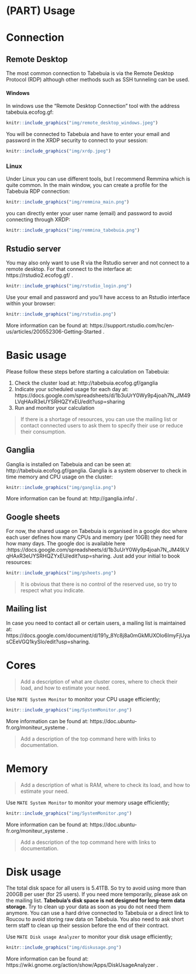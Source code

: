 # (PART) Usage {-}

# Connection

## Remote Desktop 

The most common connection to Tabebuia is via the Remote Desktop Protocol (RDP) although other methods such as SSH tunneling can be used.

#### Windows

In windows use the "Remote Desktop Connection" tool with the address tabebuia.ecofog.gf:

```r
knitr::include_graphics("img/remote_desktop_windows.jpeg")
```

You will be connected to Tabebuia and have to enter your email and password in the XRDP security to connect to your session:

```r
knitr::include_graphics("img/xrdp.jpeg")
```

### Linux

Under Linux you can use different tools, but I recommend Remmina which is quite common.
In the main window, you can create a profile for the Tabebuia RDP connection:

```r
knitr::include_graphics("img/remmina_main.png")
```

you can directly enter your user name (email) and password to avoid connecting through XRDP:

```r
knitr::include_graphics("img/remmina_tabebuia.png")
```

## Rstudio server

You may also only want to use R via the Rstudio server and not connect to a remote desktop. 
For that connect to the interface at: https://rstudio2.ecofog.gf/ .

```r
knitr::include_graphics("img/rstudio_login.png")
```

Use your email and password and you'll have access to an Rstudio interface within your browser:

```r
knitr::include_graphics("img/rstudio.png")
```

More information can be found at: https://support.rstudio.com/hc/en-us/articles/200552306-Getting-Started .

# Basic usage

Please follow these steps before starting a calculation on Tabebuia:

1. Check the cluster load at: http://tabebuia.ecofog.gf/ganglia
1. Indicate your scheduled usage for each day at: https://docs.google.com/spreadsheets/d/1b3uUrY0Wy9p4joah7N_JM49LVqHAxR3eUYSRHQZYxEU/edit?usp=sharing
1. Run and monitor your calculation

> If there is a shortage of resources, you can use the mailing list or contact connected users to ask them to specify their use or reduce their consumption.

## Ganglia

Ganglia is installed on Tabebuia and can be seen at: http://tabebuia.ecofog.gf/ganglia.
Ganglia is a system observer to check in time memory and CPU usage on the cluster:

```r
knitr::include_graphics("img/ganglia.png")
```

More information can be found at: http://ganglia.info/ .

## Google sheets

For now, the shared usage on Tabebuia is organised in a google doc where each user defines how many CPUs and memory (per 10GB) they need for how many days.
The google doc is available here :https://docs.google.com/spreadsheets/d/1b3uUrY0Wy9p4joah7N_JM49LVqHAxR3eUYSRHQZYxEU/edit?usp=sharing.
Just add your initial to book resources:

```r
knitr::include_graphics("img/gsheets.png")
```

> It is obvious that there is no control of the reserved use, so try to respect what you indicate.

## Mailing list

In case you need to contact all or certain users, a mailing list is maintained at: https://docs.google.com/document/d/191y_8Yc8j8a0mGkMUXOlo6ImyFjUyasCEeVGQ1kySlo/edit?usp=sharing.

# Cores

> Add a description of what are cluster cores, where to check their load, and how to estimate your need.

Use `MATE System Monitor` to monitor your CPU usage efficiently;

```r
knitr::include_graphics("img/SystemMonitor.png")
```

More information can be found at: https://doc.ubuntu-fr.org/moniteur_systeme .

> Add a description of the top command here with links to documentation.

# Memory

> Add a description of what is RAM, where to check its load, and how to estimate your need.

Use `MATE System Monitor` to monitor your memory usage efficiently;

```r
knitr::include_graphics("img/SystemMonitor.png")
```

More information can be found at: https://doc.ubuntu-fr.org/moniteur_systeme .

> Add a description of the top command here with links to documentation.

# Disk usage

The total disk space for all users is 5.41TB. 
So try to avoid using more than 200GB per user (for 25 users). 
If you need more temporarily, please ask on the mailing list.
**Tabebuia's disk space is not designed for long-term data storage.**
Try to clean up your data as soon as you do not need them anymore.
You can use a hard drive connected to Tabebuia or a direct link to Roucou to avoid storing raw data on Tabebuia.
You also need to ask short term staff to clean up their session before the end of their contract.

Use `MATE Disk usage Analyzer` to monitor your disk usage efficiently;

```r
knitr::include_graphics("img/diskusage.png")
```

More information can be found at: https://wiki.gnome.org/action/show/Apps/DiskUsageAnalyzer .
